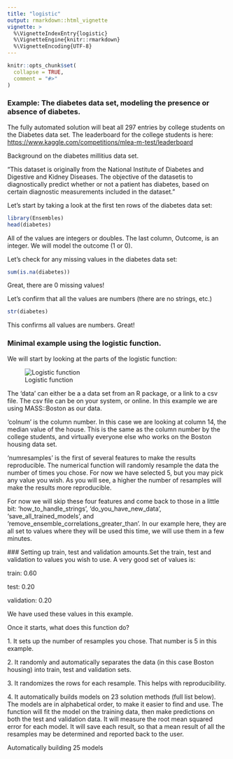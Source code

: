 ```yaml
---
title: "logistic"
output: rmarkdown::html_vignette
vignette: >
  %\VignetteIndexEntry{logistic}
  %\VignetteEngine{knitr::rmarkdown}
  %\VignetteEncoding{UTF-8}
---
```


```r
knitr::opts_chunk$set(
  collapse = TRUE,
  comment = "#>"
)
```

### Example: The diabetes data set, modeling the presence or absence of diabetes.

The fully automated solution will beat all 297 entries by college students on the Diabetes data set. The leaderboard for the college students is here: <https://www.kaggle.com/competitions/mlea-m-test/leaderboard>

Background on the diabetes millitius data set.

"This dataset is originally from the National Institute of Diabetes and Digestive and Kidney Diseases. The objective of the datasetis to diagnostically predict whether or not a patient has diabetes, based on certain diagnostic measurements included in the dataset."

Let's start by taking a look at the first ten rows of the diabetes data set:

```r
library(Ensembles)
head(diabetes)
```

All of the values are integers or doubles. The last column, Outcome, is an integer. We will model the outcome (1 or 0).

Let's check for any missing values in the diabetes data set:

```r
sum(is.na(diabetes))
```

Great, there are 0 missing values!

Let's confirm that all the values are numbers (there are no strings, etc.)

```r
str(diabetes)
```

This confirms all values are numbers. Great!

### Minimal example using the logistic function.

We will start by looking at the parts of the logistic function:

![Logistic function](images/logistic_function.jpg)

The 'data' can either be a a data set from an R package, or a link to a csv file. The csv file can be on your system, or online. In this example we are using MASS::Boston as our data.

'colnum' is the column number. In this case we are looking at column 14, the median value of the house. This is the same as the column number by the college students, and virtually everyone else who works on the Boston housing data set.

'numresamples' is the first of several features to make the results reproducible. The numerical function will randomly resample the data the number of times you chose. For now we have selected 5, but you may pick any value you wish. As you will see, a higher the number of resamples will make the results more reproducible.

For now we will skip these four features and come back to those in a little bit: 'how_to_handle_strings', 'do_you_have_new_data', 'save_all_trained_models', and 'remove_ensemble_correlations_greater_than'. In our example here, they are all set to values where they will be used this time, we will use them in a few minutes.

\### Setting up train, test and validation amounts.Set the train, test and validation to values you wish to use. A very good set of values is:

train: 0.60

test: 0.20

validation: 0.20

We have used these values in this example.

Once it starts, what does this function do?

1\. It sets up the number of resamples you chose. That number is 5 in this example.

2\. It randomly and automatically separates the data (in this case Boston housing) into train, test and validation sets.

3\. It randomizes the rows for each resample. This helps with reproducibility.

4\. It automatically builds models on 23 solution methods (full list below). The models are in alphabetical order, to make it easier to find and use. The function will fit the model on the training data, then make predictions on both the test and validation data. It will measure the root mean squared error for each model. It will save each result, so that a mean result of all the resamples may be determined and reported back to the user.

Automatically building 25 models
